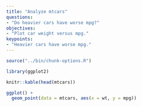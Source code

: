 ```yaml
---
title: "Analyze mtcars"
questions:
- "Do heavier cars have worse mpg?"
objectives:
- "Plot car weight versus mpg."
keypoints:
- "Heavier cars have worse mpg."
---
```


```r
source("../bin/chunk-options.R")
```

```r
library(ggplot2)

knitr::kable(head(mtcars))
```

```r
ggplot() + 
  geom_point(data = mtcars, aes(x = wt, y = mpg))
```

